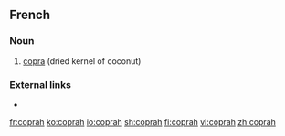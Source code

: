 ==French==
{{wikipedia|lang=fr}}

===Noun===
{{fr-noun|m}}

# [[copra]] (dried kernel of coconut)

===External links===
* {{R:TLFi}}

[[fr:coprah]]
[[ko:coprah]]
[[io:coprah]]
[[sh:coprah]]
[[fi:coprah]]
[[vi:coprah]]
[[zh:coprah]]